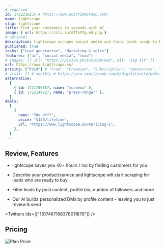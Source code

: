 ```yaml
---
# requried
id: 1722216236 # https://www.unixtimestamp.com/
name: lightscope
slug: lightscope
title: Find your customers in seconds with AI
image: { url: https://iili.io/dTfnVYg.md.png }
# optional
description: lightscope scrapes social media and finds leads ready to buy your product or service
published: true
tasks: ["Lead generation", "Marketing & sales"]
features: ["ai", "social media", "lead"]
# images: [{ url: "https://picsum.photos/600/600", alt: "img alt" }]
url: https://www.lightscope.so/
pricing: ["Paid"] # "Free", "Freemium", "Subscription", "OpenSource", "Paid"
# visit: [] # monthly # https://pro.similarweb.com/#/digitalsuite/websiteanalysis/home
alternative:
  [
    { id: 1721706857, name: "muraena" },
    { id: 1722144227, name: "press-ranger" },
  ]
deals:
  [
    {
      name: "30% off*",
      price: "$149/lifetime",
      url: "https://www.lightscope.so/#pricing-1",
    },
  ]
---
```


## Review, Features

- lightscope saves you 40+ hours / mo by finding customers for you

- Describe your product/service and lightscope will start scraping for leads who are ready to buy

- Filter leads by post content, profile bio, number of followers and more

- Our AI builds personalized DMs by profile content - leaving you to just review & send

<Twitters ids={["1817467168378011879"]} />

## Pricing

<Img
  src="https://p140.p3.n0.cdn.zight.com/items/7KuZOB6r/3617c001-47cb-4a9f-9679-1f26aad6b85b.jpg"
  alt="Plan Price"
/>

